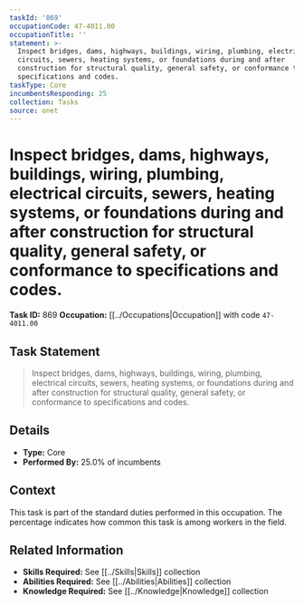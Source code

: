 ```yaml
---
taskId: '869'
occupationCode: 47-4011.00
occupationTitle: ''
statement: >-
  Inspect bridges, dams, highways, buildings, wiring, plumbing, electrical
  circuits, sewers, heating systems, or foundations during and after
  construction for structural quality, general safety, or conformance to
  specifications and codes.
taskType: Core
incumbentsResponding: 25
collection: Tasks
source: onet
---
```

# Inspect bridges, dams, highways, buildings, wiring, plumbing, electrical circuits, sewers, heating systems, or foundations during and after construction for structural quality, general safety, or conformance to specifications and codes.

**Task ID:** 869
**Occupation:** [[../Occupations|Occupation]] with code `47-4011.00`

## Task Statement

> Inspect bridges, dams, highways, buildings, wiring, plumbing, electrical circuits, sewers, heating systems, or foundations during and after construction for structural quality, general safety, or conformance to specifications and codes.

## Details

- **Type:** Core
- **Performed By:** 25.0% of incumbents

## Context

This task is part of the standard duties performed in this occupation. The percentage indicates how common this task is among workers in the field.

## Related Information

- **Skills Required:** See [[../Skills|Skills]] collection
- **Abilities Required:** See [[../Abilities|Abilities]] collection
- **Knowledge Required:** See [[../Knowledge|Knowledge]] collection
